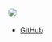 # <img src="https://blobscdn.gitbook.com/v0/b/gitbook-28427.appspot.com/o/spaces%2F-Loe8Air7wQOZly_pC0o%2Favatar.png?generation=1568371004584423&alt=media" style="max-height: 69px; margin: 0px; padding: 0px; border-radius: 5px;"/>

- [GitHub](https://github.com/topisani/OTTO)
